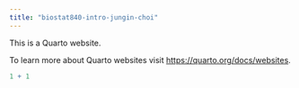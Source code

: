 ```yaml
---
title: "biostat840-intro-jungin-choi"
---
```


This is a Quarto website.

To learn more about Quarto websites visit <https://quarto.org/docs/websites>.

```r
1 + 1
```
